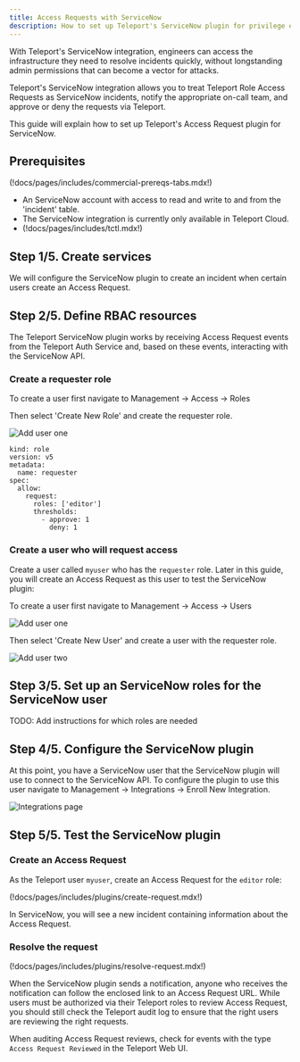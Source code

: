 ```yaml
---
title: Access Requests with ServiceNow
description: How to set up Teleport's ServiceNow plugin for privilege elevation approvals.
---
```


With Teleport's ServiceNow integration, engineers can access the infrastructure
they need to resolve incidents quickly, without longstanding admin permissions
that can become a vector for attacks.

Teleport's ServiceNow integration allows you to treat Teleport Role Access
Requests as ServiceNow incidents, notify the appropriate on-call team, and
approve or deny the requests via Teleport.

This guide will explain how to set up Teleport's Access Request plugin for
ServiceNow.

## Prerequisites

(!docs/pages/includes/commercial-prereqs-tabs.mdx!)

- An ServiceNow account with access to read and write to and from the 'incident' table.
- The ServiceNow integration is currently only available in Teleport Cloud.
- (!docs/pages/includes/tctl.mdx!)

## Step 1/5. Create services

We will configure the ServiceNow plugin to create an incident when
certain users create an Access Request.

## Step 2/5. Define RBAC resources

The Teleport ServiceNow plugin works by receiving Access Request events from the
Teleport Auth Service and, based on these events, interacting with the ServiceNow
API.

### Create a requester role

To create a user first navigate to Management -> Access -> Roles

Then select 'Create New Role' and create the requester role.

![Add user one](../../../img/enterprise/plugins/servicenow/add-requester-role.png)

```
kind: role
version: v5
metadata:
  name: requester
spec:
  allow:
    request:
      roles: ['editor']
      thresholds:
        - approve: 1
          deny: 1
```

### Create a user who will request access

Create a user called `myuser` who has the `requester` role. Later in this
guide, you will create an Access Request as this user to test the ServiceNow
plugin:

To create a user first navigate to Management -> Access -> Users

![Add user one](../../../img/enterprise/plugins/servicenow/add-user-one.png)

Then select 'Create New User' and create a user with the requester role.

![Add user two](../../../img/enterprise/plugins/servicenow/add-user-two.png)

## Step 3/5. Set up an ServiceNow roles for the ServiceNow user

TODO: Add instructions for which roles are needed

## Step 4/5. Configure the ServiceNow plugin

At this point, you have a ServiceNow user that the ServiceNow plugin will use
to connect to the ServiceNow API. To configure the plugin to use this user navigate
to Management -> Integrations -> Enroll New Integration.

![Integrations page](../../../img/enterprise/plugins/servicenow/servicenow-integration-page.png)

## Step 5/5. Test the ServiceNow plugin

### Create an Access Request

As the Teleport user `myuser`, create an Access Request for the `editor` role:

(!docs/pages/includes/plugins/create-request.mdx!)

In ServiceNow, you will see a new incident containing information about the
Access Request.

### Resolve the request

(!docs/pages/includes/plugins/resolve-request.mdx!)

<Admonition title="Auditing Access Requests">

When the ServiceNow plugin sends a notification, anyone who receives the
notification can follow the enclosed link to an Access Request URL. While users
must be authorized via their Teleport roles to review Access Request, you
should still check the Teleport audit log to ensure that the right users are
reviewing the right requests.

When auditing Access Request reviews, check for events with the type `Access
Request Reviewed` in the Teleport Web UI.

</Admonition>
